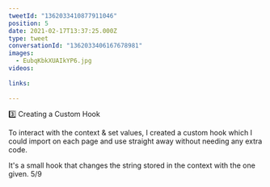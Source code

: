 ```yaml
---
tweetId: "1362033410877911046"
position: 5
date: 2021-02-17T13:37:25.000Z
type: tweet
conversationId: "1362033406167678981"
images:
  - EubqKbkXUAIkYP6.jpg
videos:
  
links:
  
---
```

3️⃣ Creating a Custom Hook

To interact with the context &amp; set values, I created a custom hook which I could import on each page and use straight away without needing any extra code.

It's a small hook that changes the string stored in the context with the one given. 5/9 
